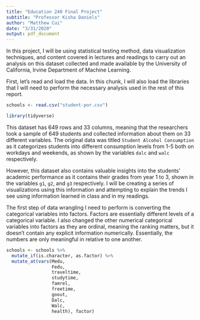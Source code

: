 ```yaml
---
title: "Education 240 Final Project"
subtitle: "Professor Kisha Daniels"
author: "Matthew Cui"
date: "3/31/2020"
output: pdf_document
---
```


In this project, I will be using statistical testing method, data visualization techniques, and content covered in lectures and readings to carry out an analysis on this dataset collected and made available by the University of California, Irvine Department of Machine Learning.

First, let's read and load the data. In this chunk, I will also load the libraries that I will need to perform the necessary analysis used in the rest of this report.
```r
schools <- read.csv("student-por.csv")

library(tidyverse)
```

This dataset has 649 rows and 33 columns, meaning that the researchers took a sample of 649 students and collected information about them on 33 different variables. The original data was titled `Student Alcohol Consumption` as it categorizes students into different consumption levels from 1-5 both on workdays and weekends, as shown by the variables `dalc` and `walc` respectively. 

However, this dataset also contains valuable insights into the students' academic performance as it contains their grades from year 1 to 3, shown in the variables `g1`, `g2`, and `g3` respectively. I will be creating a series of visualizations using this information and attempting to explain the trends I see using information learned in class and in my readings.

The first step of data wrangling I need to perform is converting the categorical variables into factors. Factors are essentially different levels of a categorical variable. I also changed the other numerical categorical variables into factors as they are ordinal, meaning the ranking matters, but it doesn't contain any explicit information numerically. Essentially, the numbers are only meaningful in relative to one another.

```r
schools <- schools %>% 
  mutate_if(is.character, as.factor) %>% 
  mutate_at(vars(Medu,
                 Fedu,
                 traveltime,
                 studytime,
                 famrel,
                 freetime,
                 goout,
                 Dalc,
                 Walc,
                 health), factor)
```
